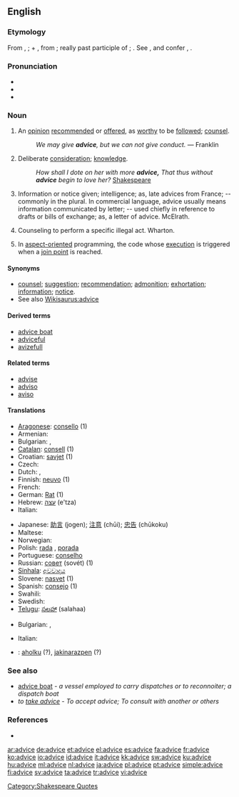 ==English==

===Etymology===
From {{etyl|enm}} {{term|avis|lang=enm}}, {{etyl|fr}} {{term|avis|lang=fr}}; + {{etyl|fro}} {{term|vis|lang=fro}}, from {{etyl|la}} {{term|visum||seemed, seen|lang=la}}; really past participle of {{term|videre||to see, so that|lang=la}}; {{term|vis|which has seemed best}}.  See {{term|vision}}, and confer {{term|avise}}, {{term|advise}}.

===Pronunciation===
* {{audio|en-us-advice.ogg|Audio (US)}}
* {{IPA|ædˈvaɪs}}
* {{rhymes|aɪs}}

===Noun===
{{en-noun|-|s}}

# An [[opinion]] [[recommend]]ed or [[offer]]ed, as [[worthy]] to be [[follow]]ed; [[counsel]].
#: ''We may give '''advice''', but we can not give conduct.'' &mdash; Franklin
# {{obsolete}} Deliberate [[consideration]]; [[knowledge]].
#: ''How shall I dote on her with more '''advice,''' That thus without '''advice''' begin to love her?'' [[w:Shakespeare|Shakespeare]]
# Information or notice given; intelligence; as, late advices from France; -- commonly in the plural. In commercial language, advice usually means information communicated by letter; -- used chiefly in reference to drafts or bills of exchange; as, a letter of advice. McElrath.
# {{law}} Counseling to perform a specific illegal act. Wharton.
# {{computing|programming}} In [[aspect-oriented]] programming, the code whose [[execution]] is triggered when a [[join point]] is reached.

====Synonyms====
* [[counsel]]; [[suggestion]]; [[recommendation]]; [[admonition]]; [[exhortation]]; [[information]]; [[notice]].
* See also [[Wikisaurus:advice]]

====Derived terms====
* [[advice boat]]
* [[adviceful]]
* [[avizefull]]

====Related terms====
* [[advise]]
* [[adviso]]
* [[aviso]]

====Translations====
{{trans-top|opinion recommended or offered, as worthy to be followed; counsel.}}
* [[Aragonese]]: [[consello]] {{m}} (1)
* Armenian: {{t-|hy|խորհուրդ|tr=xorhurd}}
* Bulgarian: {{t|bg|съвет}},  {{t|bg|препоръка}}
* [[Catalan]]: [[consell]] {{m}} (1)
* Croatian: [[savjet]] (1)
* Czech: {{t+|cs|rada|f}}
* Dutch: {{t+|nl|raad|m}}, {{t+|nl|advies}}
* Finnish: [[neuvo]] (1)
* French: {{t+|fr|conseil|m}}
* German: [[Rat]] {{m}} (1)
* Hebrew: [[עצה]] (e'tza)
* Italian: {{t+|it|consiglio|m}}
{{trans-mid}}
* Japanese: [[助言]] (jogen); [[注意]] (chūi); [[忠告]] (chūkoku)
* Maltese: {{t-|mt|parir|m|xs=Maltese}}
* Norwegian: {{t+|no|råd|n}}
* Polish: [[rada]] {{f}}, [[porada]] {{f}}
* Portuguese: [[conselho]] {{m}}
* Russian: [[совет]] (sovét) (1)
* [[Sinhala]]: [[අවවාදය]] {{n}}
* Slovene: [[nasvet]] {{m}} (1)
* Spanish: [[consejo]] {{m}} (1)
* Swahili: {{t+|sw|ushauri|xs=Swahili}}
* Swedish: {{t|sv|råd}}
* [[Telugu]]: [[సలహా]] (salahaa)
{{trans-bottom}}

{{trans-top|Information or notice given}}
* Bulgarian: {{t|bg|известие}},  {{t+|bg|съобщение}}
{{trans-mid}}
* Italian: {{t+|it|avviso|m}}
{{trans-bottom}}
{{checktrans-top}}

* {{ttbc|Basque}}: [[aholku]] (?), [[jakinarazpen]] (?)
{{trans-bottom}}

===See also===
* [[advice boat]] - ''a vessel employed to carry dispatches or to reconnoiter; a dispatch boat''
* ''to [[take advice]]'' - ''To accept advice; To consult with another or others''

===References===
* {{R:1913}}

[[Category:Shakespeare Quotes]]

[[ar:advice]]
[[de:advice]]
[[et:advice]]
[[el:advice]]
[[es:advice]]
[[fa:advice]]
[[fr:advice]]
[[ko:advice]]
[[io:advice]]
[[id:advice]]
[[it:advice]]
[[kk:advice]]
[[sw:advice]]
[[ku:advice]]
[[hu:advice]]
[[ml:advice]]
[[nl:advice]]
[[ja:advice]]
[[pl:advice]]
[[pt:advice]]
[[simple:advice]]
[[fi:advice]]
[[sv:advice]]
[[ta:advice]]
[[tr:advice]]
[[vi:advice]]